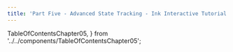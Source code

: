 ---
title: 'Part Five - Advanced State Tracking - Ink Interactive Tutorial'
---

  TableOfContentsChapter05,
} from '../../components/TableOfContentsChapter05';

<TableOfContentsChapter05 />
